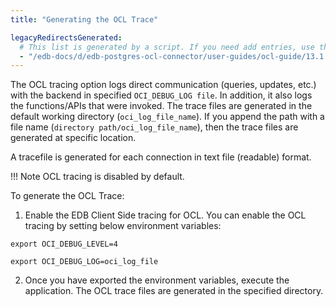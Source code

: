 ```yaml
---
title: "Generating the OCL Trace"

legacyRedirectsGenerated:
  # This list is generated by a script. If you need add entries, use the `legacyRedirects` key.
  - "/edb-docs/d/edb-postgres-ocl-connector/user-guides/ocl-guide/13.1.4.2/generating_the_ocl_trace.html"
---
```


<div id="generating_the_ocl_trace" class="registered_link"></div>

The OCL tracing option logs direct communication (queries, updates, etc.) with the backend in specified `OCI_DEBUG_LOG file`. In addition, it also logs the functions/APIs that were invoked. The trace files are generated in the default working directory (`oci_log_file_name`). If you append the path with a file name (`directory path/oci_log_file_name`), then the trace files are generated at specific location.

A tracefile is generated for each connection in text file (readable) format.

!!! Note
    OCL tracing is disabled by default.

To generate the OCL Trace:

1.  Enable the EDB Client Side tracing for OCL. You can enable the OCL tracing by setting below environment variables:

`export OCI_DEBUG_LEVEL=4`

`export OCI_DEBUG_LOG=oci_log_file`

2.  Once you have exported the environment variables, execute the application. The OCL trace files are generated in the specified directory.
